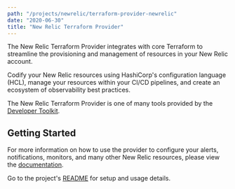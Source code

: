 ```yaml
---
path: "/projects/newrelic/terraform-provider-newrelic"
date: "2020-06-30"
title: "New Relic Terraform Provider"
---
```


<!-- Imports must occur at the top of the file -->

The New Relic Terraform Provider integrates with core Terraform to streamline the provisioning and management of resources in your New Relic account.

Codify your New Relic resources using HashiCorp's configuration language (HCL), manage your resources within your CI/CD pipelines, and create an ecosystem of observability best practices.

The New Relic Terraform Provider is one of many tools provided by the [Developer Toolkit](https://newrelic.github.io/developer-toolkit/).

## Getting Started

For more information on how to use the provider to configure your alerts, notifications, monitors, and many other New Relic resources, please view the [documentation](https://registry.terraform.io/providers/newrelic/newrelic/latest/docs).

Go to the project's [README](https://github.com/newrelic/terraform-provider-newrelic#readme) for setup and usage details.
